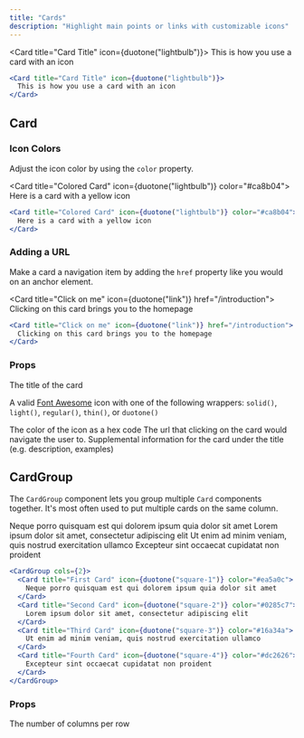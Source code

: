 ```yaml
---
title: "Cards"
description: "Highlight main points or links with customizable icons"
---
```


<Card title="Card Title" icon={duotone("lightbulb")}>
  This is how you use a card with an icon
</Card>

```jsx
<Card title="Card Title" icon={duotone("lightbulb")}>
  This is how you use a card with an icon
</Card>
```

## Card

### Icon Colors

Adjust the icon color by using the `color` property.

<Card title="Colored Card" icon={duotone("lightbulb")} color="#ca8b04">
  Here is a card with a yellow icon
</Card>

```jsx
<Card title="Colored Card" icon={duotone("lightbulb")} color="#ca8b04">
  Here is a card with a yellow icon
</Card>
```

### Adding a URL

Make a card a navigation item by adding the `href` property like you would on an anchor element.

<Card title="Click on me" icon={duotone("link")} href="/introduction">
  Clicking on this card brings you to the homepage
</Card>

```jsx
<Card title="Click on me" icon={duotone("link")} href="/introduction">
  Clicking on this card brings you to the homepage
</Card>
```

### Props

<ResponseField name="title" required type="string">
  The title of the card
</ResponseField>

<ResponseField name="icon" type="Icon">

A valid [Font Awesome](https://fontawesome.com/icons) icon with one of the following wrappers: `solid()`, `light()`, `regular()`, `thin()`, or `duotone()`

</ResponseField>

<ResponseField name="color" type="string">
  The color of the icon as a hex code
</ResponseField>

<ResponseField name="href" type="string">
  The url that clicking on the card would navigate the user to.
</ResponseField>

<ResponseField name="children" type="MDX or string">
  Supplemental information for the card under the title (e.g. description,
  examples)
</ResponseField>

## CardGroup

The `CardGroup` component lets you group multiple `Card` components together. It's most often used to put multiple cards on the same column.

<CardGroup cols={2}>
  <Card title="First Card" icon={duotone("square-1")} color="#ea5a0c">
    Neque porro quisquam est qui dolorem ipsum quia dolor sit amet
  </Card>
  <Card title="Second Card" icon={duotone("square-2")} color="#0285c7">
    Lorem ipsum dolor sit amet, consectetur adipiscing elit
  </Card>
  <Card title="Third Card" icon={duotone("square-3")} color="#16a34a">
    Ut enim ad minim veniam, quis nostrud exercitation ullamco
  </Card>
  <Card title="Fourth Card" icon={duotone("square-4")} color="#dc2626">
    Excepteur sint occaecat cupidatat non proident
  </Card>
</CardGroup>

```jsx
<CardGroup cols={2}>
  <Card title="First Card" icon={duotone("square-1")} color="#ea5a0c">
    Neque porro quisquam est qui dolorem ipsum quia dolor sit amet
  </Card>
  <Card title="Second Card" icon={duotone("square-2")} color="#0285c7">
    Lorem ipsum dolor sit amet, consectetur adipiscing elit
  </Card>
  <Card title="Third Card" icon={duotone("square-3")} color="#16a34a">
    Ut enim ad minim veniam, quis nostrud exercitation ullamco
  </Card>
  <Card title="Fourth Card" icon={duotone("square-4")} color="#dc2626">
    Excepteur sint occaecat cupidatat non proident
  </Card>
</CardGroup>
```

### Props

<ResponseField name="cols" default={1}>
  The number of columns per row
</ResponseField>
